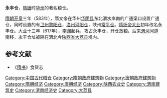 '''永丰仓'''，[[隋唐|隋唐]]时[[华州|华州]]的著名粮仓。

[[隋朝|隋朝]][[开皇|开皇]]三年（583年），隋文帝在华州[[华阴县|华阴县]]东北渭水岸南的广通渠口设置广通仓，同时设置的有[[卫州|卫州]][[黎阳仓|黎阳仓]]，[[洛州|洛州]][[河阳仓|河阳仓]]，陕州[[常平仓|常平仓]]。[[隋炀帝|隋炀帝]][[大业_(年号)|大业]]初年改名永丰仓。大业十三年（617年），[[李渊|李渊]]起兵，攻占永丰仓，开仓放粮。后来[[渭河|渭河]]河道南移，永丰仓址被隔在渭北今[[陕西省|陕西省]][[大荔县|大荔县]]境内。

==参考文献==
*《[[隋书|隋书]]》食货志

[[Category:中国古代粮仓|Category:中国古代粮仓]]
[[Category:隋朝政府建筑物|Category:隋朝政府建筑物]]
[[Category:唐朝政府建筑物|Category:唐朝政府建筑物]]
[[Category:隋朝经济|Category:隋朝经济]]
[[Category:唐朝经济|Category:唐朝经济]]
[[Category:陕西农业史|Category:陕西农业史]]
[[Category:渭南建筑史|Category:渭南建筑史]]
[[Category:渭南经济史|Category:渭南经济史]]
[[Category:大荔县|Category:大荔县]]